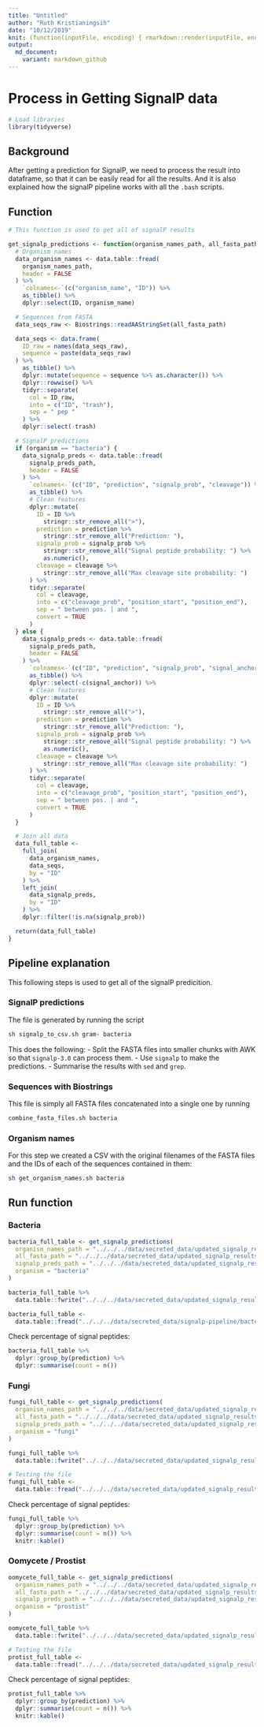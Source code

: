 ```yaml
---
title: "Untitled"
author: "Ruth Kristianingsih"
date: "10/12/2019"
knit: (function(inputFile, encoding) { rmarkdown::render(inputFile, encoding = encoding, output_dir = here::here("reports", stringr::str_remove(getwd(), here::here("scripts/r-scripts/")))) })
output:
  md_document:
    variant: markdown_github
---
```

# Process in Getting SignalP data 


```r
# Load libraries
library(tidyverse)
```

## Background

After getting a prediction for SignalP, we need to process the result into dataframe, so that it can be easily read for all the results. And it is also explained how the signalP pipeline works with all the `.bash` scripts. 

## Function

```r
# This function is used to get all of signalP results

get_signalp_predictions <- function(organism_names_path, all_fasta_path, signalp_preds_path, organism) {
  # Organism names
  data_organism_names <- data.table::fread(
    organism_names_path,
    header = FALSE
  ) %>%
    `colnames<-`(c("organism_name", "ID")) %>%
    as_tibble() %>%
    dplyr::select(ID, organism_name)

  # Sequences from FASTA
  data_seqs_raw <- Biostrings::readAAStringSet(all_fasta_path)

  data_seqs <- data.frame(
    ID_raw = names(data_seqs_raw),
    sequence = paste(data_seqs_raw)
  ) %>%
    as_tibble() %>%
    dplyr::mutate(sequence = sequence %>% as.character()) %>%
    dplyr::rowwise() %>%
    tidyr::separate(
      col = ID_raw,
      into = c("ID", "trash"),
      sep = " pep "
    ) %>%
    dplyr::select(-trash)

  # SignalP predictions
  if (organism == "bacteria") {
    data_signalp_preds <- data.table::fread(
      signalp_preds_path,
      header = FALSE
    ) %>%
      `colnames<-`(c("ID", "prediction", "signalp_prob", "cleavage")) %>%
      as_tibble() %>%
      # Clean features
      dplyr::mutate(
        ID = ID %>%
          stringr::str_remove_all(">"),
        prediction = prediction %>%
          stringr::str_remove_all("Prediction: "),
        signalp_prob = signalp_prob %>%
          stringr::str_remove_all("Signal peptide probability: ") %>%
          as.numeric(),
        cleavage = cleavage %>%
          stringr::str_remove_all("Max cleavage site probability: ")
      ) %>%
      tidyr::separate(
        col = cleavage,
        into = c("cleavage_prob", "position_start", "position_end"),
        sep = " between pos. | and ",
        convert = TRUE
      )
  } else {
    data_signalp_preds <- data.table::fread(
      signalp_preds_path,
      header = FALSE
    ) %>%
      `colnames<-`(c("ID", "prediction", "signalp_prob", "signal_anchor", "cleavage")) %>%
      as_tibble() %>%
      dplyr::select(-c(signal_anchor)) %>%
      # Clean features
      dplyr::mutate(
        ID = ID %>%
          stringr::str_remove_all(">"),
        prediction = prediction %>%
          stringr::str_remove_all("Prediction: "),
        signalp_prob = signalp_prob %>%
          stringr::str_remove_all("Signal peptide probability: ") %>%
          as.numeric(),
        cleavage = cleavage %>%
          stringr::str_remove_all("Max cleavage site probability: ")
      ) %>%
      tidyr::separate(
        col = cleavage,
        into = c("cleavage_prob", "position_start", "position_end"),
        sep = " between pos. | and ",
        convert = TRUE
      )
  }

  # Join all data
  data_full_table <-
    full_join(
      data_organism_names,
      data_seqs,
      by = "ID"
    ) %>%
    left_join(
      data_signalp_preds,
      by = "ID"
    ) %>%
    dplyr::filter(!is.na(signalp_prob))

  return(data_full_table)
}
```

## Pipeline explanation

This following steps is used to get all of the signalP predicition. 

### SignalP predictions

The file is generated by running the script
```bash
sh signalp_to_csv.sh gram- bacteria
```

This does the following:
- Split the FASTA files into smaller chunks with AWK so that `signalp-3.0` can process them.
- Use `signalp` to make the predictions.
- Summarise the results with `sed` and `grep`.

### Sequences with Biostrings

This file is simply all FASTA files concatenated into a single one by running

```bash
combine_fasta_files.sh bacteria
```

### Organism names 

For this step we created a CSV with the original filenames of the FASTA files and the IDs of each of the sequences contained in them:

```bash
sh get_organism_names.sh bacteria
```

## Run function

### Bacteria


```r
bacteria_full_table <- get_signalp_predictions(
  organism_names_path = "../../../data/secreted_data/updated_signalp_results/bacteria_organism_names.csv",
  all_fasta_path = "../../../data/secreted_data/updated_signalp_results/bacteria_all_fasta.fa",
  signalp_preds_path = "../../../data/secreted_data/updated_signalp_results/bacteria_signalp_results.csv", 
  organism = "bacteria"
)
```

```r
bacteria_full_table %>%
  data.table::fwrite("../../../data/secreted_data/updated_signalp_results/bacteria_full_table.csv")
```


```r
bacteria_full_table <-
  data.table::fread("../../../data/secreted_data/signalp-pipeline/bacteria_full_table.csv")
```

Check percentage of signal peptides:

```r
bacteria_full_table %>%
  dplyr::group_by(prediction) %>%
  dplyr::summarise(count = n())
```

### Fungi


```r
fungi_full_table <- get_signalp_predictions(
  organism_names_path = "../../../data/secreted_data/updated_signalp_results/fungi_organism_names.csv",
  all_fasta_path = "../../../data/secreted_data/updated_signalp_results/fungi_all_fasta.fa",
  signalp_preds_path = "../../../data/secreted_data/updated_signalp_results/fungi_signalp_results.csv", 
  organism = "fungi"
)
```

```r
fungi_full_table %>%
  data.table::fwrite("../../../data/secreted_data/updated_signalp_results/fungi_full_table.csv")
```


```r
# Testing the file
fungi_full_table <-
  data.table::fread("../../../data/secreted_data/updated_signalp_results/fungi_full_table.csv")
```

Check percentage of signal peptides:

```r
fungi_full_table %>%
  dplyr::group_by(prediction) %>%
  dplyr::summarise(count = n()) %>% 
  knitr::kable()
```


### Oomycete / Prostist

```r
oomycete_full_table <- get_signalp_predictions(
  organism_names_path = "../../../data/secreted_data/updated_signalp_results/protists_organism_names.csv",
  all_fasta_path = "../../../data/secreted_data/updated_signalp_results/protists_all_fasta.fa",
  signalp_preds_path = "../../../data/secreted_data/updated_signalp_results/protists_signalp_results.csv", 
  organism = "prostist"
)
```


```r
oomycete_full_table %>%
  data.table::fwrite("../../../data/secreted_data/updated_signalp_results/protist_full_table.csv")
```


```r
# Testing the file
protist_full_table <-
  data.table::fread("../../../data/secreted_data/updated_signalp_results/protist_full_table.csv")
```

Check percentage of signal peptides:

```r
protist_full_table %>%
  dplyr::group_by(prediction) %>%
  dplyr::summarise(count = n()) %>% 
  knitr::kable()
```
